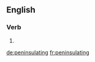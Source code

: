 ==English==

===Verb===
{{head|en}}

# {{present participle of|peninsulate}}

[[de:peninsulating]]
[[fr:peninsulating]]